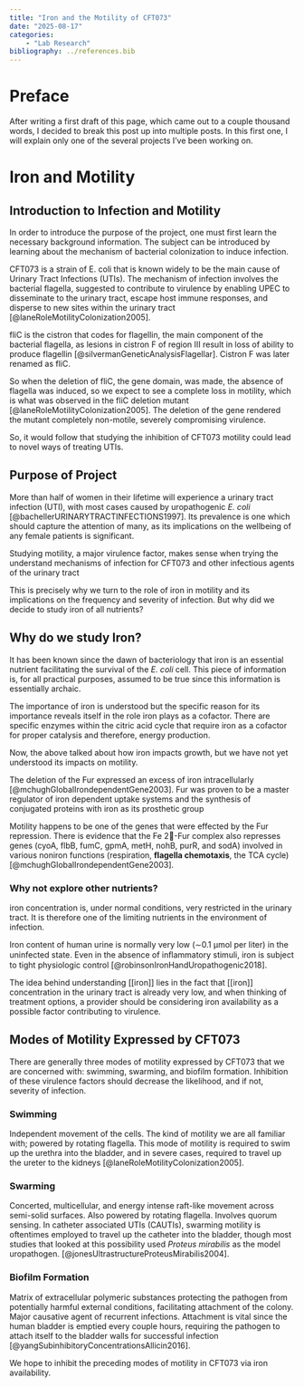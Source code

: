 ```yaml
---
title: "Iron and the Motility of CFT073"
date: "2025-08-17" 
categories: 
    - "Lab Research"
bibliography: ../references.bib
---
```


# Preface

After writing a first draft of this page, which came out to a couple thousand words, I decided to break this post up into multiple posts. In this first one, I will explain only one of the several projects I've been working on.

# Iron and Motility

## Introduction to Infection and Motility

In order to introduce the purpose of the project, one must first learn the necessary background information. The subject can be introduced by learning about the mechanism of bacterial colonization to induce infection.

CFT073 is a strain of E. coli that is known widely to be the main cause of Urinary Tract Infections (UTIs). The mechanism of infection involves the bacterial flagella, suggested to contribute to virulence by enabling UPEC to disseminate to the urinary tract, escape host immune responses, and disperse to new sites within the urinary tract [@laneRoleMotilityColonization2005].

fliC is the cistron that codes for flagellin, the main component of the bacterial flagella, as lesions in cistron F of region III result in loss of ability to produce flagellin [@silvermanGeneticAnalysisFlagellar]. Cistron F was later renamed as fliC.

So when the deletion of fliC, the gene domain, was made, the absence of flagella was induced, so we expect to see a complete loss in motility, which is what was observed in the fliC deletion mutant [@laneRoleMotilityColonization2005]. The deletion of the gene rendered the mutant completely non-motile, severely compromising virulence.

So, it would follow that studying the inhibition of CFT073 motility could lead to novel ways of treating UTIs.

## Purpose of Project

More than half of women in their lifetime will experience a urinary tract infection (UTI), with most cases caused by uropathogenic *E. coli* [@bachellerURINARYTRACTINFECTIONS1997]. Its prevalence is one which should capture the attention of many, as its implications on the wellbeing of any female patients is significant.

Studying motility, a major virulence factor, makes sense when trying the understand mechanisms of infection for CFT073 and other infectious agents of the urinary tract

This is precisely why we turn to the role of iron in motility and its implications on the frequency and severity of infection. But why did we decide to study iron of all nutrients?

## Why do we study Iron?

It has been known since the dawn of bacteriology that iron is an essential nutrient facilitating the survival of the *E. coli* cell. This piece of information is, for all practical purposes, assumed to be true since this information is essentially archaic.

The importance of iron is understood but the specific reason for its importance reveals itself in the role iron plays as a cofactor. There are specific enzymes within the citric acid cycle that require iron as a cofactor for proper catalysis and therefore, energy production.

Now, the above talked about how iron impacts growth, but we have not yet understood its impacts on motility.

The deletion of the Fur expressed an excess of iron intracellularly [@mchughGlobalIrondependentGene2003]. Fur was proven to be a master regulator of iron dependent uptake systems and the synthesis of conjugated proteins with iron as its prosthetic group

Motility happens to be one of the genes that were effected by the Fur repression. There is evidence that the Fe 2-Fur complex also represses genes (cyoA, flbB, fumC, gpmA, metH, nohB, purR, and sodA) involved in various noniron functions (respiration, **flagella chemotaxis**, the TCA cycle) [@mchughGlobalIrondependentGene2003].

### Why not explore other nutrients?

iron concentration is, under normal conditions, very restricted in the urinary tract. It is therefore one of the limiting nutrients in the environment of infection.

Iron content of human urine is normally very low (∼0.1 μmol per liter) in the uninfected state. Even in the absence of inﬂammatory stimuli, iron is subject to tight physiologic control [@robinsonIronHandUropathogenic2018].

The idea behind understanding \[\[iron\]\] lies in the fact that \[\[iron\]\] concentration in the urinary tract is already very low, and when thinking of treatment options, a provider should be considering iron availability as a possible factor contributing to virulence.

## Modes of Motility Expressed by CFT073

There are generally three modes of motility expressed by CFT073 that we are concerned with: swimming, swarming, and biofilm formation. Inhibition of these virulence factors should decrease the likelihood, and if not, severity of infection.

### Swimming

Independent movement of the cells. The kind of motility we are all familiar with; powered by rotating flagella. This mode of motility is required to swim up the urethra into the bladder, and in severe cases, required to travel up the ureter to the kidneys [@laneRoleMotilityColonization2005].

### Swarming

Concerted, multicellular, and energy intense raft-like movement across semi-solid surfaces. Also powered by rotating flagella. Involves quorum sensing. In catheter associated UTIs (CAUTIs), swarming motility is oftentimes employed to travel up the catheter into the bladder, though most studies that looked at this possibility used *Proteus mirabilis* as the model uropathogen. [@jonesUltrastructureProteusMirabilis2004].

### Biofilm Formation

Matrix of extracellular polymeric substances protecting the pathogen from potentially harmful external conditions, facilitating attachment of the colony. Major causative agent of recurrent infections. Attachment is vital since the human bladder is emptied every couple hours, requiring the pathogen to attach itself to the bladder walls for successful infection [@yangSubinhibitoryConcentrationsAllicin2016].

We hope to inhibit the preceding modes of motility in CFT073 via iron availability.